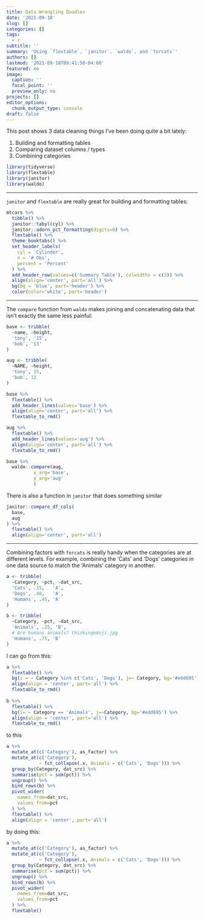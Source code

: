 ```yaml
---
title: Data Wrangling Doodles
date: '2021-09-18'
slug: []
categories: []
tags: 
  - r
subtitle: ''
summary: 'Using `flextable`, `janitor`, `waldo`, and `forcats`'
authors: []
lastmod: '2021-09-18T09:41:50-04:00'
featured: no
image:
  caption: ''
  focal_point: ''
  preview_only: no
projects: []
editor_options: 
  chunk_output_type: console
draft: false
---
```


This post shows 3 data cleaning things I've been doing quite a bit lately:

1. Building and formatting tables
2. Comparing dataset columns / types
3. Combining categories

```r
library(tidyverse)
library(flextable)
library(janitor)
library(waldo)
```

---

`janitor` and `flextable` are really great for building and formatting tables:

```r
mtcars %>%
  tibble() %>%
  janitor::tabyl(cyl) %>%
  janitor::adorn_pct_formatting(digits=0) %>%
  flextable() %>%
  theme_booktabs() %>%
  set_header_labels(
    cyl = 'Cylinder',
    n = '# Obs',
    percent = 'Percent'
  ) %>%
  add_header_row(values=c('Summary Table'), colwidths = c(3)) %>%
  align(align='center', part='all') %>%
  bg(bg = 'blue', part='header') %>%
  color(color='white', part='header')
```

---

The `compare` function from `waldo` makes joining and concatenating data that isn't exactly the same less painful: 

```r
base <- tribble(
  ~name, ~height,
  'tony', '15',
  'bob', '13'
)

aug <- tribble(
  ~NAME, ~height,
  'tony', 15,
  'bob', 13
)

base %>% 
  flextable() %>% 
  add_header_lines(values='base') %>%
  align(align='center', part='all') %>%
  flextable_to_rmd()

aug %>% 
  flextable() %>% 
  add_header_lines(values='aug') %>%
  align(align='center', part='all') %>%
  flextable_to_rmd()
```


```r
base %>%
  waldo::compare(aug,
          x_arg='base',
          y_arg='aug'
          ) 
```

There is also a function in `janitor` that does something similar
```r
janitor::compare_df_cols(
  base,
  aug
) %>% 
  flextable() %>%
  align(align='center', part='all')
```

---

Combining factors with `forcats` is really handy when the categories are at different levels. For example, combining the 'Cats' and 'Dogs' categories in one data source to match the 'Animals' category in another.

```r
a <- tribble(
  ~Category, ~pct, ~dat_src,
  'Cats', .15,   'A',
  'Dogs', .40,   'A',
  'Humans', .45, 'A'
)

b <- tribble(
  ~Category, ~pct, ~dat_src,
  'Animals', .25, 'B',
  # Are humans animals? thinkingemoji.jpg
  'Humans', .75, 'B'
)
```

I can go from this:

```r
a %>% 
  flextable() %>% 
  bg(i = ~ Category %in% c('Cats', 'Dogs'), j=~ Category, bg='#edd695') %>%
  align(align = 'center', part='all') %>%
  flextable_to_rmd()
  
b %>% 
  flextable() %>% 
  bg(i= ~ Category == 'Animals', j=~Category, bg='#edd695') %>%
  align(align = 'center', part='all') %>%
  flextable_to_rmd()
```

to this

```r
a %>%
  mutate_at(c('Category'), as_factor) %>%
  mutate_at(c('Category'), 
            ~ fct_collapse(.x, Animals = c('Cats', 'Dogs'))) %>%
  group_by(Category, dat_src) %>%
  summarise(pct = sum(pct)) %>% 
  ungroup() %>%
  bind_rows(b) %>%
  pivot_wider(
    names_from=dat_src,
    values_from=pct
  ) %>%
  flextable() %>%
  align(align = 'center', part='all') 
```

by doing this:
```r 
a %>%
  mutate_at(c('Category'), as_factor) %>%
  mutate_at(c('Category'), 
            ~ fct_collapse(.x, Animals = c('Cats', 'Dogs'))) %>%
  group_by(Category, dat_src) %>%
  summarise(pct = sum(pct)) %>% 
  ungroup() %>%
  bind_rows(b) %>%
  pivot_wider(
    names_from=dat_src,
    values_from=pct
  ) %>%
  flextable()
```